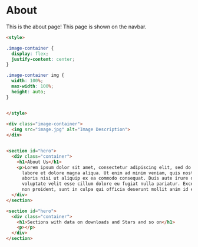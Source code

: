 # About

This is the about page! This page is shown on the navbar.

```html
<style>

.image-container {
  display: flex;
  justify-content: center;
}

.image-container img {
  width: 100%;
  max-width: 100%;
  height: auto;
}


</style>
  
<div class="image-container">
  <img src="image.jpg" alt="Image Description">
</div>


<section id="hero">
  <div class="container">
    <h1>About Us</h1>
    <p>Lorem ipsum dolor sit amet, consectetur adipiscing elit, sed do eiusmod tempor incididunt ut 
      labore et dolore magna aliqua. Ut enim ad minim veniam, quis nostrud exercitation ullamco l
      aboris nisi ut aliquip ex ea commodo consequat. Duis aute irure dolor in reprehenderit in 
      voluptate velit esse cillum dolore eu fugiat nulla pariatur. Excepteur sint occaecat cupidatat 
      non proident, sunt in culpa qui officia deserunt mollit anim id est laborum.</p>
  </div>
</section>

<section id="hero">
  <div class="container">
    <h1>Sections with data on downloads and Stars and so on</h1>
    <p></p>
  </div>
</section>
```